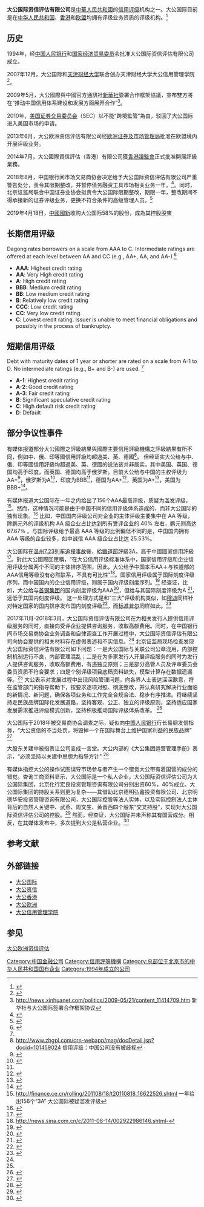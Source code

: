 {{roughtranslation|time=2018-01-16T19:50:24+00:00}}
'''大公国际资信评估有限公司'''是[[中華人民共和國|中華人民共和國]]的[[信用评级|信用评级]]机构之一。大公国际目前是在[[中华人民共和国|中华人民共和国]]、[[香港|香港]]和[[欧盟|欧盟]]均拥有评级业务资质的评级机构。<ref>{{Cite web |url=https://www.esma.europa.eu/supervision/credit-rating-agencies/risk |title=存档副本 |access-date=2018-01-19 |archive-date=2020-12-29 |archive-url=https://web.archive.org/web/20201229054803/https://www.esma.europa.eu/supervision/credit-rating-agencies/risk |dead-url=no }}</ref>

== 历史 ==
1994年，经[[中国人民银行|中国人民银行]]和[[中华人民共和国国家经济贸易委员会|国家经济贸易委员]]会批准大公国际资信评估有限公司成立。

2007年12月，大公国际和[[天津财经大学|天津财经大学]]联合创办天津财经大学大公信用管理学院<ref>{{Cite web |url=http://dgxy.tjufe.edu.cn/xygk/xyjj.htm |title=存档副本 |access-date=2018-01-19 |archive-url=https://web.archive.org/web/20180120065647/http://dgxy.tjufe.edu.cn/xygk/xyjj.htm |archive-date=2018-01-20 |dead-url=yes }}</ref>。

2009年5月，大公國際與中國官方通訊社[[新華社|新華社]]簽署合作框架協議，宣布雙方將在“推动中国信用体系建设和发展方面展开合作”<ref>http://news.xinhuanet.com/politics/2009-05/21/content_11414709.htm {{Wayback|url=http://news.xinhuanet.com/politics/2009-05/21/content_11414709.htm |date=20160304124119 }} 新华社与大公国际签署合作框架协议</ref>。

2010年，[[美国证券交易委员会|美国证券交易委员会]]（SEC）以不能“跨境監管”為由，驳回了大公国际进入美国市场的申请。

2013年6月，大公欧洲资信评估有限公司经[[欧洲证券及市场管理局|欧洲证券及市场管理局]]批准在欧盟境内开展评级业务。

2014年7月，大公國際資信評估（香港）有限公司獲[[香港證監會|香港證監會]]正式批准開展評級業務。

2018年8月，中国银行间市场交易商协会决定给予大公国际资信评估有限公司严重警告处分，责令其限期整改，并暂停债务融资工具市场相关业务一年。<ref name="#1">{{Cite web |url=http://www.nafmii.org.cn/xhdt/201808/t20180817_71728.html |title=存档副本 |access-date=2018-08-21 |archive-date=2020-07-26 |archive-url=https://web.archive.org/web/20200726191422/http://www.nafmii.org.cn/xhdt/201808/t20180817_71728.html |dead-url=no }}</ref>。同时，北京证监局联合中国证券业协会拟责令大公国际限期整改，期限一年，整改期间不得承接新的证券评级业务，更换不符合条件的高级管理人员。<ref name="#2">{{Cite web |url=http://www.csrc.gov.cn/pub/newsite/zjhxwfb/xwdd/201808/t20180817_342750.html |title=存档副本 |accessdate=2018-08-21 |archive-date=2018-09-11 |archive-url=https://web.archive.org/web/20180911032215/http://www.csrc.gov.cn/pub/newsite/zjhxwfb/xwdd/201808/t20180817_342750.html |dead-url=no }}</ref>

2019年4月18日，[[中國國新|中國國新]]收购大公国际58%的股份，成為其控股股東

==长期信用评级==
Dagong rates borrowers on a scale from AAA to C. Intermediate ratings are offered at each level between AA and CC (e.g., AA+, AA, and AA-).<ref name="Dagong Rating Scale">{{cite web | title = Symbols and Definition of Dagong’s Credit Rating Scale | publisher = Dagong Global Credit Rating Co. | url = http://www.dagongcredit.com/dagongweb/uf/rating%20definition.pdf | format = pdf | accessdate = 9 February 2011 | archive-date = 2011-07-03 | archive-url = https://web.archive.org/web/20110703054541/http://www.dagongcredit.com/dagongweb/uf/rating%20definition.pdf | dead-url = no }}</ref>

* '''AAA''': Highest credit rating
* '''AA''': Very High credit rating
* '''A''': High credit rating
* '''BBB''': Medium credit rating
* '''BB''': Low medium credit rating
* '''B''': Relatively low credit rating
* '''CCC''': Low credit rating
* '''CC''': Very low credit rating.
* '''C''': Lowest credit rating. Issuer is unable to meet financial obligations and possibly in the process of  bankruptcy.

==短期信用评级==
Debt with maturity dates of 1 year or shorter are rated on a scale from A-1 to D. No intermediate ratings (e.g., B+ and B-) are used. <ref name="Dagong Rating Scale"/>

* '''A-1''': Highest credit rating
* '''A-2''': Good credit rating
* '''A-3''': Fair credit rating
* '''B''': Significant speculative credit rating
* '''C''': High default risk credit rating
* '''D''': Default

==部分争议性事件==

有媒体报道部分大公國際之評級結果與國際主要信用評級機構之評級結果有所不同，例如中、俄、印等國信用評級均超過美、英、德國<ref>http://www.zhgpl.com/crn-webapp/mag/docDetail.jsp?docid=101459024 {{Wayback|url=http://www.zhgpl.com/crn-webapp/mag/docDetail.jsp?docid=101459024 |date=20180117012049 }} 信用评级：中国公司没有被歧视</ref>。 但经证实大公给与中、俄、印等國信用評級均超過美、英、德國的说法该并非属实，其中美国、英国、德国均高于印度，而英国、德国均高于俄罗斯。目前大公给与中国的主权评级为AA+<ref>{{Cite web |url=http://www.dagongcredit.com/index.php?m=content&c=index&a=lists&catid=88&page=3 |title=存档副本 |access-date=2018-01-19 |archive-date=2019-03-02 |archive-url=https://web.archive.org/web/20190302102857/http://www.dagongcredit.com/index.php?m=content&c=index&a=lists&catid=88&page=3 |dead-url=no }}</ref>，俄罗斯为A<ref name="#3">{{Cite web |url=http://www.dagongcredit.com/index.php?m=content&c=index&a=lists&catid=88&page=9 |title=存档副本 |access-date=2018-01-19 |archive-date=2019-03-02 |archive-url=https://web.archive.org/web/20190302084257/http://www.dagongcredit.com/index.php?m=content&c=index&a=lists&catid=88&page=9 |dead-url=no }}</ref>，印度为BBB<ref name="#3"/>，德国为AA+<ref>{{Cite web |url=http://www.dagongcredit.com/index.php?m=content&c=index&a=lists&catid=88&page=7 |title=存档副本 |access-date=2018-01-19 |archive-date=2019-03-01 |archive-url=https://web.archive.org/web/20190301152712/http://www.dagongcredit.com/index.php?m=content&c=index&a=lists&catid=88&page=7 |dead-url=no }}</ref>，英国为A+<ref>{{Cite web |url=http://www.dagongcrg.com/index.php?m=content&c=index&a=lists&catid=88&page=27 |title=存档副本 |access-date=2018-01-19 |archive-date=2018-01-19 |archive-url=https://web.archive.org/web/20180119235044/http://www.dagongcrg.com/index.php?m=content&c=index&a=lists&catid=88&page=27 |dead-url=yes }}</ref>，美国为BBB+<ref>{{Cite web |url=http://www.dagongcredit.com/index.php?m=content&c=index&a=lists&catid=88 |title=存档副本 |access-date=2018-01-19 |archive-date=2020-10-27 |archive-url=https://web.archive.org/web/20201027115454/http://www.dagongcredit.com/index.php?m=content&c=index&a=lists&catid=88 |dead-url=no }}</ref>。

有媒体报道大公国际在一年之内给出了156个AAA最高评级，质疑为滥发评级。<ref>http://finance.ce.cn/rolling/201108/18/t20110818_16622526.shtml {{Wayback|url=http://finance.ce.cn/rolling/201108/18/t20110818_16622526.shtml |date=20180117011856 }} 一年给出156个“3A” 大公国际被疑滥发评级</ref>。然而，这种情况可能是由于中国不同的信用评级体系造成的，而非大公国际的独有现象。<ref>{{Cite web |url=http://www.sohu.com/a/141225116_557550 |title=存档副本 |access-date=2018-01-19 |archive-date=2018-01-19 |archive-url=https://web.archive.org/web/20180119235248/http://www.sohu.com/a/141225116_557550 |dead-url=no }}</ref> 比如，中国国内评级公司对企业的主体评级主要集中在 AA 等级，除鹏元外的评级机构 AA 级企业占比达到所有受评企业的 40% 左右，鹏元则高达 67.67% 。与国际评级给予最高 AAA 等级的比例偏低不同的是，中国国内拥有 AAA 等级的企业较多，如中诚信 AAA 级企业占比达 25.53%。

大公国际在[[2011年甬台溫鐵路列車追撞事故|温州7.23列车追撞事故]]後，給[[中華人民共和國鐵道部|鐵道部]]評級3A，高于中國國家信用評級<ref>{{Cite web |url=http://finance.sina.com.cn/china/bwdt/20110810/032810290203.shtml |title=存档副本 |access-date=2011-12-08 |archive-date=2018-01-17 |archive-url=https://web.archive.org/web/20180117012123/http://finance.sina.com.cn/china/bwdt/20110810/032810290203.shtml |dead-url=no }}</ref>。對此大公國際回應稱，“在大公信用评级标准体系中，国家信用评级和企业信用评级分属两个不同的主体排序范围，因此，大公给予中国本币AA＋与铁道部的AAA信用等级没有必然联系，不具有可比性”<ref>http://news.sina.com.cn/c/2011-08-14/002922986146.shtml-{{Dead link|date=2018年7月 |bot=InternetArchiveBot |fix-attempted=no }} </ref>。国家信用评级属于国际刻度评级序列，而中国国内的企业信用评级，则属于国内评级刻度序列。<ref>{{Cite web |url=http://bond.hexun.com/2015-12-23/181365168.html |title=存档副本 |access-date=2018-01-19 |archive-url=https://web.archive.org/web/20180119234940/http://bond.hexun.com/2015-12-23/181365168.html |archive-date=2018-01-19 |dead-url=yes }}</ref> 经查证，比如，大公给与[[首钢集团|首钢集团]]的国内刻度评级为AAA<ref>{{Cite web |url=http://www.dagongcredit.com/uploadfile/2017/0204/20170204115800123.pdf |title=存档副本 |access-date=2018-01-19 |archive-date=2018-01-19 |archive-url=https://web.archive.org/web/20180119235202/http://www.dagongcredit.com/uploadfile/2017/0204/20170204115800123.pdf |dead-url=no }}</ref>，但给与其国际刻度评级为A <ref>{{Cite web |url=http://www.dagonghk.com/upload/news/1515657576152.pdf |title=存档副本 |access-date=2018-01-19 |archive-url=https://web.archive.org/web/20180119235029/http://www.dagonghk.com/upload/news/1515657576152.pdf |archive-date=2018-01-19 |dead-url=yes }}</ref>，远低于其国内刻度评级。 这一处理方式是和“三大”评级机构类似，如[[穆迪|穆迪]]同样针对特定国家的国内排序发布国内刻度评级<ref>{{Cite web |url=https://www.moodys.com/newsandevents/topics/national-scale-ratings/-/007008/007008/-/-1/0/-/0/-/-/-/-/-/-/-/en/global/pdf/-/rra |title=存档副本 |access-date=2018-01-19 |archive-date=2018-01-19 |archive-url=https://web.archive.org/web/20180119175559/https://www.moodys.com/newsandevents/topics/national-scale-ratings/-/007008/007008/-/-1/0/-/0/-/-/-/-/-/-/-/en/global/pdf/-/rra |dead-url=no }}</ref>，而[[标准普尔|标准普尔]]同样如此。<ref>{{Cite web |url=https://www.spratings.com/en_US/products/-/product-detail/national-and-regional-scale-credit-ratings |title=存档副本 |access-date=2018-01-19 |archive-date=2017-08-08 |archive-url=https://web.archive.org/web/20170808173654/http://www.spratings.com/en_US/products/-/product-detail/national-and-regional-scale-credit-ratings |dead-url=no }}</ref>

2017年11月-2018年3月，大公国际资信评估有限公司在为相关发行人提供信用评级服务的同时，直接向受评企业提供咨询服务，收取高额费用。同时，在中国银行间市场交易商协会业务调查和自律调查工作开展过程中，大公国际资信评估有限公司向协会提供的相关材料存在虚假表述和不实信息。<ref name="#1"/> 北京证监局现场检查发现大公国际资信评估有限公司如下问题：一是大公国际与关联公司公章混用，内部控制机制运行不良，内部管理混乱；二是在为多家发行人开展评级服务的同时为发行人提供咨询服务，收取高额费用，有违独立原则；三是部分高管人员及评审委员会委员资质不符合要求；四是个别评级项目底稿资料缺失，模型计算存在数据遗漏等。<ref name="#2"/> 大公表示对发展过程中出现风险管理问题，向各界人士表达深深歉意，将在监管部门的指导帮助下，按要求逐项对照、彻底整改，并认真研究解决行业面临的新情况、新问题，确保各项业务和工作完全合规合法、稳步有序推进。将继续坚持走民族品牌国际化发展道路，坚持客观、公正、独立的评级原则，坚持适应国家发展需求推进评级模式创新，坚持积极推动国际评级体系改革。 <ref>{{Cite web |url=http://www.dagongcredit.com/index.php?m=content&c=index&a=show&catid=20&id=7807 |title=存档副本 |access-date=2018-08-21 |archive-date=2020-11-27 |archive-url=https://web.archive.org/web/20201127174507/http://www.dagongcredit.com/index.php?m=content&c=index&a=show&catid=20&id=7807 |dead-url=no }}</ref> 

大公国际于2018年被交易商协会调查之际，疑似向[[中国人民银行|中国人民银行]]行长易纲发信指称，“大公资信的不当处罚，将毁掉一个在国际舞台上维护国家利益的民族品牌”
<ref>{{Cite web |url=http://finance.sina.com.cn/china/gncj/2018-08-19/doc-ihhxaafy3293472.shtml |title=存档副本 |access-date=2018-08-18 |archive-date=2018-08-22 |archive-url=https://web.archive.org/web/20180822212957/http://finance.sina.com.cn/china/gncj/2018-08-19/doc-ihhxaafy3293472.shtml |dead-url=no }}</ref>

大股东关建中被指责让公司变成一言堂。大公内部的《大公集团运营管理手册》表示，“必须坚持以关建中思想为指导方针"
<ref>{{Cite web |url=https://xueqiu.com/5710624967/112341061 |title=存档副本 |access-date=2018-08-18 |archive-date=2018-08-18 |archive-url=https://web.archive.org/web/20180818214647/https://xueqiu.com/5710624967/112341061 |dead-url=no }}</ref>

有媒体指控大公的操作试图误导市场参与者产生一个错觉大公带有着国营的成分的错觉。查询工商资料显示，大公国际是一个私人企业。大公国际资信评估公司为大公国际集团，北京化行宏良投资管理咨询有限公司分别出资60%，40%成立。大公国际集团的持股关系则更为复杂——其借助北京德明弘鑫投资有限公司、北京明德华安投资管理咨询有限公司，大公国际控股等法人实体，以及实际控制法人主体背后的自然人关键中、武燕、周文生、黄晋西四个股东“交叉持股”，实现对大公国际资信评估公司的控股。<ref>{{Cite web |url=http://www.sohu.com/a/248786783_100095661 |title=存档副本 |access-date=2018-08-21 |archive-date=2018-08-21 |archive-url=https://web.archive.org/web/20180821191905/http://www.sohu.com/a/248786783_100095661 |dead-url=no }}</ref> 然而，经查证，大公国际并未声称其有国营成分。相反，在其媒体发布中，多次提到大公是私营企业。<ref>{{Cite web |url=http://www.dagongeurope.com/uploads/news/1506325633dagongglobalexpandstonon-ratinganalyticalservicesineurope_25.09.2017.pdf |title=存档副本 |access-date=2018-08-21 |archive-url=https://web.archive.org/web/20180821191856/http://www.dagongeurope.com/uploads/news/1506325633dagongglobalexpandstonon-ratinganalyticalservicesineurope_25.09.2017.pdf |archive-date=2018-08-21 |dead-url=yes }}</ref>

==参考文献==
{{Reflist}}

==外部链接==
*[http://www.dagongcrg.com 大公国际] {{Wayback|url=http://www.dagongcrg.com/ |date=20190914040116 }}
*[http://www.dagongcredit.com 大公资信] {{Wayback|url=http://www.dagongcredit.com/ |date=20210227040059 }}
*[https://web.archive.org/web/20180119175600/http://www.dagonghk.com/ 大公香港]
*[https://web.archive.org/web/20180820112616/http://www.dagongeurope.com/ 大公欧洲]
*[https://web.archive.org/web/20180120065645/http://dgxy.tjufe.edu.cn/ 大公信用管理学院]

== 参见 ==
[[大公欧洲资信评估|大公欧洲资信评估]]

[[Category:中国金融公司|Category:中国金融公司]]
[[Category:信用評等機構|Category:信用評等機構]]
[[Category:总部位于北京市的中华人民共和国国有企业|Category:总部位于北京市的中华人民共和国国有企业]]
[[Category:1994年成立的公司|Category:1994年成立的公司]]